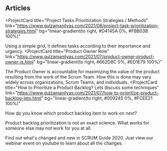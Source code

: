 ## Articles

<ProjectCard
  title="Project Tasks Prioritization Strategies / Methods"
  link="https://www.gulzamanilyas.com/2021/08/project-task-prioritization-strategies.html"
  bg="linear-gradient(to right, #D4145A 0%, #FBB03B 100%)"
>
  Using a simple grid, it defines tasks according to their importance and
  urgency.
</ProjectCard>
<ProjectCard
  title="Product Owner Role"
  link="https://www.gulzamanilyas.com/2021/07/product-owner-product-owner-is.html"
  bg="linear-gradient(to right, #662D8C 0%, #ED1E79 100%)"
>
  The Product Owner is accountable for maximizing the value of the product
  resulting from the work of the Scrum Team. How this is done may vary widely
  across organizations, Scrum Teams, and individuals.
</ProjectCard>
<ProjectCard
  title="How to Prioritize a Product Backlog? Lets discuss some techniques"
  link="https://www.gulzamanilyas.com/2021/07/how-to-prioritize-product-backlog-lets.html"
  bg="linear-gradient(to right, #009245 0%, #FCEE21 100%)"
>
  How do you know which product backlog item to work on next?

Product backlog prioritization is not an exact science. What works for someone else may not work for you at all.

</ProjectCard>
<ProjectCard
  title="SCRUM GUIDE 2020 Release Summary"
  link="https://www.gulzamanilyas.com/2020/11/scrum-guide-2020-release-summary.html"
  bg="linear-gradient(to right, #D585FF 0%, #00FFEE 100%)"
>
  Find out what's changed and new in SCRUM Guide 2020.
  Just view our webinar event on youtube to learn about all the changes.
</ProjectCard>
